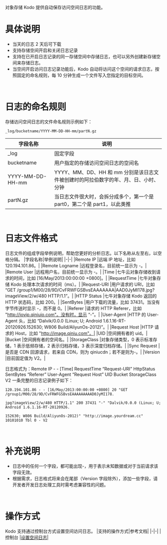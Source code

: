 对象存储 Kodo 提供自动保存访问空间日志的功能。
<br>

# **具体说明**
- 当天的日志 2 天后可下载
- 支持存储空间开启和关闭日志记录
- 支持在已开启日志记录的同一存储空间中存储日志，也可以另外创建新存储空间来存储日志。
- 当空间开启访问日志记录功能后，Kodo 自动将访问这个空间的请求日志，按照固定的命名规则，每 10 分钟生成一个文件写入您指定的目标空间。
<br>


# **日志的命名规则**
存储访问空间日志的文件命名规则示例如下：
``` 
_log/bucketname/YYYY-MM-DD-HH-mm/partN.gz
```
|字段名称|说明|
|-|-|
|_log	|固定字段|
|bucketname	|用户指定的存储访问空间日志的空间名|
|YYYY-MM-DD-HH-mm	|YYYY、MM、DD、HH 和 mm 分别是该日志文件被创建时的阿拉伯数字的年、月、日、小时、分钟|
|partN.gz	|当日志文件很大时，会拆分成多个，第一个是 part0，第二个是 part1，以此类推|
<br>

# **日志文件格式**
日志文件的组成字段举例说明，帮助您更好的分析日志。以下名称从左至右，以空格分隔。
|字段名称|举例说明|
|-|-|
|Remote IP	|远端 IP 地址，比如 120.194.101.86。|
|Remote Logname	|远程登录名，目前统一显示为 -。|
|Remote User	|远程用户名，目前统一显示为 -。|
|Time	|七牛云对象存储收到请求的时间，比如 [16/May/2013:00:00:00 +0800]。|
|RequestTime	|七牛对象存储 Kodo 处理本次请求的时间（ms）。|
|Request-URI	|用户请求的 URI，比如 “GET /group1/M00/28/9D/CvFRWFGSBvsEAAAAAAA|AAD0JyMI178.jpg?imageView/2/w/480 HTTP/1.1”。|
|HTTP Status	|七牛对象存储 Kodo 返回的 HTTP 状态码，比如 200。|
|SentBytes	|用户下载的流量，比如 37431。当没有字节传送时显示 -，而不是 0。|
|Referer	|请求的 HTTP Referer，比如 "http://iovip.qiniuio.com"。没有时，显示 “-”。|
|User-Agent	|HTTP 的 User-Agent 头，比如 “Dalvik/0.0.0 (Linux; U; Android 1.6.1.16-RT-20120926.152630; W806 Build/AliyunOs-2012)”。|
|Request Host	|HTTP 请求的 Host，比如 "http://image.qiniu.com"。|
|UID	|空间拥有者的 uid。|
|Bucket	|空间拥有者的空间名。|
|StorageClass	|对象存储类型，0 表示标准存储，1 表示低频存储，2 表示归档存储，3 表示深度归档存储。|
|Sync Request	|是否是 CDN 回源请求，若来自 CDN，则为 qiniucdn；若不是则为-。|
|Version	|目前固定值为 V2。|

日志格式为：Remote IP - - [Time] RequestTime “Request-URI” HttpStatus SentBytes “Referer” User-Agent “Request Host” UID Bucket StorageClass V2
一条完整的日志记录例子如下：
``` 
120.194.101.86 - - [16/May/2013:00:00:00 +0800] 20 "GET /group1/M00/28/9D/CvFRWFGSBvsEAAAAAAAAAD0JyMI178.

jpg?imageView/2/w/480 HTTP/1.1" 200 37431 "-" "Dalvik/0.0.0 (Linux; U; Android 1.6.1.16-RT-20120926.

152630; W806 Build/AliyunOs-2012)" "http://image.yourdream.cc" 10101010 Tbl 0 - V2
```
<br>





# **补充说明**
- 日志中的任何一个字段，都可能出现-，用于表示未知数据或对于当前请求该字段无效。
- 根据需求，日志格式将来会在尾部（Version 字段除外），添加一些字段，请开发者开发日志处理工具时需考虑兼容性的问题。
<br>



# **操作方式**
Kodo 支持通过控制台方式设置空间访问日志。
|支持的操作方式|参考文档|
|-|-|
|控制台	|[设置空间日志](/kodo/development_guidelines/8546/set-the-space-log)|

